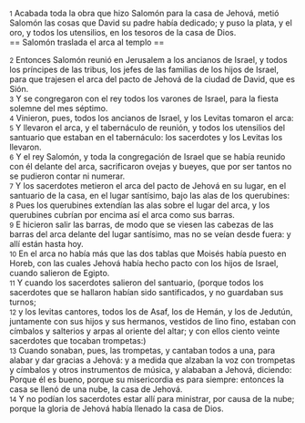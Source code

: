{{anchor|1}} <small>1</small> Acabada toda la obra que hizo Salomón para la casa de Jehová, metió Salomón las cosas que David su padre había dedicado; y puso la plata, y el oro, y todos los utensilios, en los tesoros de la casa de Dios.<br>
== Salomón traslada el arca al templo ==

{{anchor|2}} <small>2</small> Entonces Salomón reunió en Jerusalem a los ancianos de Israel, y todos los príncipes de las tribus, los jefes de las familias de los hijos de Israel, para que trajesen el arca del pacto de Jehová de la ciudad de David, que es Sión.<br>
{{anchor|3}} <small>3</small> Y se congregaron con el rey todos los varones de Israel, para la fiesta solemne del mes séptimo.<br>
{{anchor|4}} <small>4</small> Vinieron, pues, todos los ancianos de Israel, y los Levitas tomaron el arca:<br>
{{anchor|5}} <small>5</small> Y llevaron el arca, y el tabernáculo de reunión, y todos los utensilios del santuario que estaban en el tabernáculo: los sacerdotes y los Levitas los llevaron.<br>
{{anchor|6}} <small>6</small> Y el rey Salomón, y toda la congregación de Israel que se había  reunido con él delante del arca, sacrificaron ovejas y bueyes, que por ser tantos no se pudieron contar ni numerar.<br>
{{anchor|7}} <small>7</small> Y los sacerdotes metieron el arca del pacto de Jehová en su lugar, en el santuario de la casa, en el lugar santísimo, bajo las alas de los querubines:<br>
{{anchor|8}} <small>8</small> Pues los querubines extendían las alas sobre el lugar del arca, y los querubines cubrían por encima así el arca como sus barras.<br>
{{anchor|9}} <small>9</small> E hicieron salir las barras, de modo que se viesen las cabezas de las barras del arca delante del lugar santísimo, mas no se veían desde fuera: y allí están hasta hoy.<br>
{{anchor|10}} <small>10</small> En el arca no había más que las dos tablas que Moisés había puesto en Horeb, con las cuales Jehová había hecho pacto con los hijos de Israel, cuando salieron de Egipto.<br>
{{anchor|11}} <small>11</small> Y cuando los sacerdotes salieron del santuario, (porque todos los sacerdotes que se hallaron habían sido santificados, y no guardaban sus turnos;<br>
{{anchor|12}} <small>12</small> y los levitas cantores, todos los de Asaf, los de Hemán, y los de Jedutún, juntamente con sus hijos y sus hermanos, vestidos de lino fino, estaban con címbalos y salterios y arpas al oriente del altar; y con ellos ciento veinte sacerdotes que tocaban trompetas:)<br>
{{anchor|13}} <small>13</small> Cuando sonaban, pues, las trompetas, y cantaban todos  a  una, para alabar y dar gracias  a  Jehová: y a medida que alzaban la voz con trompetas y címbalos y otros instrumentos de música, y alababan  a  Jehová, diciendo: Porque él es bueno, porque su misericordia es para siempre: entonces la casa se llenó de una nube, la casa de Jehová.<br>
{{anchor|14}} <small>14</small> Y no podían los sacerdotes estar allí para ministrar, por causa de la nube; porque la gloria de Jehová había llenado la casa de Dios.<br>
